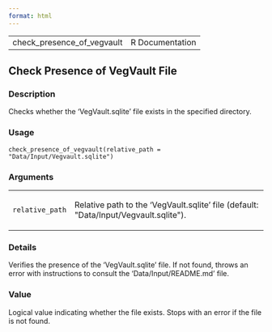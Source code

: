 ```yaml
---
format: html
---
```


<html><head><title>R: Check Presence of VegVault File</title>
<meta http-equiv="Content-Type" content="text/html; charset=utf-8" />
<meta name="viewport" content="width=device-width, initial-scale=1.0, user-scalable=yes" />
<link rel="stylesheet" href="https://cdn.jsdelivr.net/npm/katex@0.15.3/dist/katex.min.css">
<script type="text/javascript">
const macros = { "\\R": "\\textsf{R}", "\\code": "\\texttt"};
function processMathHTML() {
    var l = document.getElementsByClassName('reqn');
    for (let e of l) { katex.render(e.textContent, e, { throwOnError: false, macros }); }
    return;
}</script>
<script defer src="https://cdn.jsdelivr.net/npm/katex@0.15.3/dist/katex.min.js"
    onload="processMathHTML();"></script>
<link rel="stylesheet" type="text/css" href="R.css" />
</head><body><div class="container"><main>

<table style="width: 100%;"><tr><td>check_presence_of_vegvault</td><td style="text-align: right;">R Documentation</td></tr></table>

<h2>Check Presence of VegVault File</h2>

<h3>Description</h3>

<p>Checks whether the 'VegVault.sqlite' file exists in the specified directory.
</p>


<h3>Usage</h3>

<pre><code class='language-R'>check_presence_of_vegvault(relative_path = "Data/Input/Vegvault.sqlite")
</code></pre>


<h3>Arguments</h3>

<table>
<tr><td><code id="relative_path">relative_path</code></td>
<td>
<p>Relative path to the 'VegVault.sqlite' file (default: &quot;Data/Input/Vegvault.sqlite&quot;).</p>
</td></tr>
</table>


<h3>Details</h3>

<p>Verifies the presence of the 'VegVault.sqlite' file. If not found, throws
an error with instructions to consult the 'Data/Input/README.md' file.
</p>


<h3>Value</h3>

<p>Logical value indicating whether the file exists. Stops with an error if
the file is not found.
</p>

</main>

</div>
</body></html>

